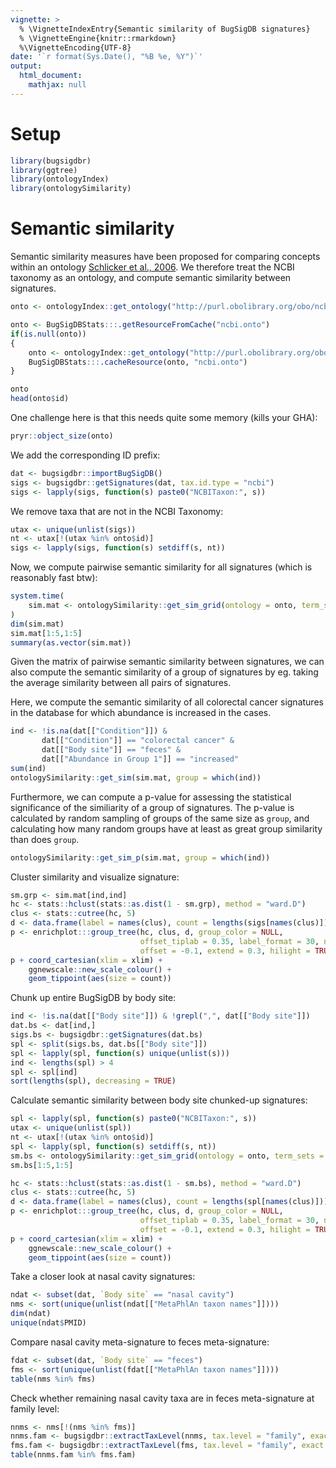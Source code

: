 ```yaml
---
vignette: >
  % \VignetteIndexEntry{Semantic similarity of BugSigDB signatures}
  % \VignetteEngine{knitr::rmarkdown}
  %\VignetteEncoding{UTF-8}
date: '`r format(Sys.Date(), "%B %e, %Y")`'
output:
  html_document:
    mathjax: null   
---
```


# Setup
```r
library(bugsigdbr)
library(ggtree)
library(ontologyIndex)
library(ontologySimilarity)
```

# Semantic similarity

Semantic similarity measures have been proposed for comparing concepts within an
ontology [Schlicker et al., 2006](https://bmcbioinformatics.biomedcentral.com/articles/10.1186/1471-2105-7-302).
We therefore treat the NCBI taxonomy as an ontology, and compute semantic similarity
between signatures.

```r
onto <- ontologyIndex::get_ontology("http://purl.obolibrary.org/obo/ncbitaxon.obo")
```

```r
onto <- BugSigDBStats:::.getResourceFromCache("ncbi.onto")
if(is.null(onto))
{
    onto <- ontologyIndex::get_ontology("http://purl.obolibrary.org/obo/ncbitaxon.obo")
    BugSigDBStats:::.cacheResource(onto, "ncbi.onto")
} 
```

```r
onto
head(onto$id)
```

One challenge here is that this needs quite some memory (kills your GHA):

```r
pryr::object_size(onto)
```

We add the corresponding ID prefix:

```r
dat <- bugsigdbr::importBugSigDB()
sigs <- bugsigdbr::getSignatures(dat, tax.id.type = "ncbi")
sigs <- lapply(sigs, function(s) paste0("NCBITaxon:", s))
```            

We remove taxa that are not in the NCBI Taxonomy:

```r
utax <- unique(unlist(sigs))
nt <- utax[!(utax %in% onto$id)]
sigs <- lapply(sigs, function(s) setdiff(s, nt))
```

Now, we compute pairwise semantic similarity for all signatures 
(which is reasonably fast btw):

```r
system.time(
    sim.mat <- ontologySimilarity::get_sim_grid(ontology = onto, term_sets = sigs)
)
dim(sim.mat)
sim.mat[1:5,1:5]
summary(as.vector(sim.mat))
```

Given the matrix of pairwise semantic similarity between signatures, we can also
compute the semantic similarity of a group of signatures by eg. taking the average
similarity between all pairs of signatures.

Here, we compute the semantic similarity of all colorectal cancer signatures in
the database for which abundance is increased in the cases. 

```r
ind <- !is.na(dat[["Condition"]]) &
       dat[["Condition"]] == "colorectal cancer" & 
       dat[["Body site"]] == "feces" & 
       dat[["Abundance in Group 1"]] == "increased"
sum(ind)
ontologySimilarity::get_sim(sim.mat, group = which(ind))
```

Furthermore, we can compute a p-value for assessing the statistical
significance of the similiarity of a group of signatures. The p-value is calculated
by random sampling of groups of the same size as `group`, and calculating how many
random groups have at least as great group similarity than does `group`.

```r
ontologySimilarity::get_sim_p(sim.mat, group = which(ind))
```

Cluster similarity and visualize signature:

```r
sm.grp <- sim.mat[ind,ind]
hc <- stats::hclust(stats::as.dist(1 - sm.grp), method = "ward.D")
clus <- stats::cutree(hc, 5)
d <- data.frame(label = names(clus), count = lengths(sigs[names(clus)]))
p <- enrichplot:::group_tree(hc, clus, d, group_color = NULL,
                             offset_tiplab = 0.35, label_format = 30, nWords = 0,
                             offset = -0.1, extend = 0.3, hilight = TRUE, fontsize = 4)
p + coord_cartesian(xlim = xlim) +
    ggnewscale::new_scale_colour() + 
    geom_tippoint(aes(size = count))
```

Chunk up entire BugSigDB by body site:

```r
ind <- !is.na(dat[["Body site"]]) & !grepl(",", dat[["Body site"]]) 
dat.bs <- dat[ind,]
sigs.bs <- bugsigdbr::getSignatures(dat.bs)
spl <- split(sigs.bs, dat.bs[["Body site"]])
spl <- lapply(spl, function(s) unique(unlist(s)))
ind <- lengths(spl) > 4
spl <- spl[ind]
sort(lengths(spl), decreasing = TRUE)
```

Calculate semantic similarity between body site chunked-up signatures:

```r
spl <- lapply(spl, function(s) paste0("NCBITaxon:", s))
utax <- unique(unlist(spl))
nt <- utax[!(utax %in% onto$id)]
spl <- lapply(spl, function(s) setdiff(s, nt))
sm.bs <- ontologySimilarity::get_sim_grid(ontology = onto, term_sets = spl)
sm.bs[1:5,1:5]
```

```r
hc <- stats::hclust(stats::as.dist(1 - sm.bs), method = "ward.D")
clus <- stats::cutree(hc, 5)
d <- data.frame(label = names(clus), count = lengths(spl[names(clus)]))
p <- enrichplot:::group_tree(hc, clus, d, group_color = NULL,
                             offset_tiplab = 0.35, label_format = 30, nWords = 0,
                             offset = -0.1, extend = 0.3, hilight = TRUE, fontsize = 4)
p + coord_cartesian(xlim = xlim) +
    ggnewscale::new_scale_colour() + 
    geom_tippoint(aes(size = count))
```

Take a closer look at nasal cavity signatures:

```r
ndat <- subset(dat, `Body site` == "nasal cavity")
nms <- sort(unique(unlist(ndat[["MetaPhlAn taxon names"]])))
dim(ndat)
unique(ndat$PMID)
```

Compare nasal cavity meta-signature to feces meta-signature:

```r
fdat <- subset(dat, `Body site` == "feces")
fms <- sort(unique(unlist(fdat[["MetaPhlAn taxon names"]])))
table(nms %in% fms)
```

Check whether remaining nasal cavity taxa are in feces meta-signature at family level:

```r
nnms <- nms[!(nms %in% fms)]
nnms.fam <- bugsigdbr::extractTaxLevel(nnms, tax.level = "family", exact.tax.level = FALSE) 
fms.fam <- bugsigdbr::extractTaxLevel(fms, tax.level = "family", exact.tax.level = FALSE)
table(nnms.fam %in% fms.fam)
```
